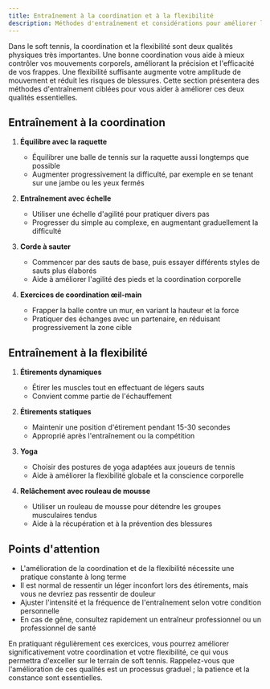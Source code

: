 ```yaml
---
title: Entraînement à la coordination et à la flexibilité
description: Méthodes d'entraînement et considérations pour améliorer la coordination et la flexibilité des joueurs de soft tennis
---
```

Dans le soft tennis, la coordination et la flexibilité sont deux qualités physiques très importantes. Une bonne coordination vous aide à mieux contrôler vos mouvements corporels, améliorant la précision et l'efficacité de vos frappes. Une flexibilité suffisante augmente votre amplitude de mouvement et réduit les risques de blessures. Cette section présentera des méthodes d'entraînement ciblées pour vous aider à améliorer ces deux qualités essentielles.

## Entraînement à la coordination

1. **Équilibre avec la raquette**
   - Équilibrer une balle de tennis sur la raquette aussi longtemps que possible
   - Augmenter progressivement la difficulté, par exemple en se tenant sur une jambe ou les yeux fermés

2. **Entraînement avec échelle**
   - Utiliser une échelle d'agilité pour pratiquer divers pas
   - Progresser du simple au complexe, en augmentant graduellement la difficulté

3. **Corde à sauter**
   - Commencer par des sauts de base, puis essayer différents styles de sauts plus élaborés
   - Aide à améliorer l'agilité des pieds et la coordination corporelle

4. **Exercices de coordination œil-main**
   - Frapper la balle contre un mur, en variant la hauteur et la force
   - Pratiquer des échanges avec un partenaire, en réduisant progressivement la zone cible

## Entraînement à la flexibilité

1. **Étirements dynamiques**
   - Étirer les muscles tout en effectuant de légers sauts
   - Convient comme partie de l'échauffement

2. **Étirements statiques**
   - Maintenir une position d'étirement pendant 15-30 secondes
   - Approprié après l'entraînement ou la compétition

3. **Yoga**
   - Choisir des postures de yoga adaptées aux joueurs de tennis
   - Aide à améliorer la flexibilité globale et la conscience corporelle

4. **Relâchement avec rouleau de mousse**
   - Utiliser un rouleau de mousse pour détendre les groupes musculaires tendus
   - Aide à la récupération et à la prévention des blessures

## Points d'attention

- L'amélioration de la coordination et de la flexibilité nécessite une pratique constante à long terme
- Il est normal de ressentir un léger inconfort lors des étirements, mais vous ne devriez pas ressentir de douleur
- Ajuster l'intensité et la fréquence de l'entraînement selon votre condition personnelle
- En cas de gêne, consultez rapidement un entraîneur professionnel ou un professionnel de santé

En pratiquant régulièrement ces exercices, vous pourrez améliorer significativement votre coordination et votre flexibilité, ce qui vous permettra d'exceller sur le terrain de soft tennis. Rappelez-vous que l'amélioration de ces qualités est un processus graduel ; la patience et la constance sont essentielles.
